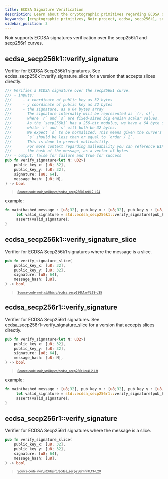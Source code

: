 ```yaml
---
title: ECDSA Signature Verification
description: Learn about the cryptographic primitives regarding ECDSA over the secp256k1 and secp256r1 curves
keywords: [cryptographic primitives, Noir project, ecdsa, secp256k1, secp256r1, signatures]
sidebar_position: 3
---
```



Noir supports ECDSA signatures verification over the secp256k1 and secp256r1 curves.

## ecdsa_secp256k1::verify_signature

Verifier for ECDSA Secp256k1 signatures.
See ecdsa_secp256k1::verify_signature_slice for a version that accepts slices directly.

```rust title="ecdsa_secp256k1" showLineNumbers 
/// Verifies a ECDSA signature over the secp256k1 curve.
/// - inputs:
///     - x coordinate of public key as 32 bytes
///     - y coordinate of public key as 32 bytes
///     - the signature, as a 64 bytes array
///       The signature internally will be represented as `(r, s)`,
///       where `r` and `s` are fixed-sized big endian scalar values.
///       As the `secp256k1` has a 256-bit modulus, we have a 64 byte signature
///       while `r` and `s` will both be 32 bytes.
///       We expect `s` to be normalized. This means given the curve's order,
///       `s` should be less than or equal to `order / 2`.
///       This is done to prevent malleability.
///       For more context regarding malleability you can reference BIP 0062.
///     - the hash of the message, as a vector of bytes
/// - output: false for failure and true for success
pub fn verify_signature<let N: u32>(
    public_key_x: [u8; 32],
    public_key_y: [u8; 32],
    signature: [u8; 64],
    message_hash: [u8; N],
) -> bool
```
> <sup><sub><a href="https://github.com/noir-lang/noir/blob/master/noir_stdlib/src/ecdsa_secp256k1.nr#L2-L24" target="_blank" rel="noopener noreferrer">Source code: noir_stdlib/src/ecdsa_secp256k1.nr#L2-L24</a></sub></sup>


example:

```rust
fn main(hashed_message : [u8;32], pub_key_x : [u8;32], pub_key_y : [u8;32], signature : [u8;64]) {
     let valid_signature = std::ecdsa_secp256k1::verify_signature(pub_key_x, pub_key_y, signature, hashed_message);
     assert(valid_signature);
}
```

<BlackBoxInfo to="../black_box_fns" />

## ecdsa_secp256k1::verify_signature_slice

Verifier for ECDSA Secp256k1 signatures where the message is a slice.

```rust title="ecdsa_secp256k1_slice" showLineNumbers 
pub fn verify_signature_slice(
    public_key_x: [u8; 32],
    public_key_y: [u8; 32],
    signature: [u8; 64],
    message_hash: [u8],
) -> bool
```
> <sup><sub><a href="https://github.com/noir-lang/noir/blob/master/noir_stdlib/src/ecdsa_secp256k1.nr#L28-L35" target="_blank" rel="noopener noreferrer">Source code: noir_stdlib/src/ecdsa_secp256k1.nr#L28-L35</a></sub></sup>


<BlackBoxInfo to="../black_box_fns"/>

## ecdsa_secp256r1::verify_signature

Verifier for ECDSA Secp256r1 signatures.
See ecdsa_secp256r1::verify_signature_slice for a version that accepts slices directly.

```rust title="ecdsa_secp256r1" showLineNumbers 
pub fn verify_signature<let N: u32>(
    public_key_x: [u8; 32],
    public_key_y: [u8; 32],
    signature: [u8; 64],
    message_hash: [u8; N],
) -> bool
```
> <sup><sub><a href="https://github.com/noir-lang/noir/blob/master/noir_stdlib/src/ecdsa_secp256r1.nr#L2-L9" target="_blank" rel="noopener noreferrer">Source code: noir_stdlib/src/ecdsa_secp256r1.nr#L2-L9</a></sub></sup>


example:

```rust
fn main(hashed_message : [u8;32], pub_key_x : [u8;32], pub_key_y : [u8;32], signature : [u8;64]) {
     let valid_signature = std::ecdsa_secp256r1::verify_signature(pub_key_x, pub_key_y, signature, hashed_message);
     assert(valid_signature);
}
```

<BlackBoxInfo to="../black_box_fns"/>

## ecdsa_secp256r1::verify_signature

Verifier for ECDSA Secp256r1 signatures where the message is a slice.

```rust title="ecdsa_secp256r1_slice" showLineNumbers 
pub fn verify_signature_slice(
    public_key_x: [u8; 32],
    public_key_y: [u8; 32],
    signature: [u8; 64],
    message_hash: [u8],
) -> bool
```
> <sup><sub><a href="https://github.com/noir-lang/noir/blob/master/noir_stdlib/src/ecdsa_secp256r1.nr#L13-L20" target="_blank" rel="noopener noreferrer">Source code: noir_stdlib/src/ecdsa_secp256r1.nr#L13-L20</a></sub></sup>


<BlackBoxInfo to="../black_box_fns"/>
